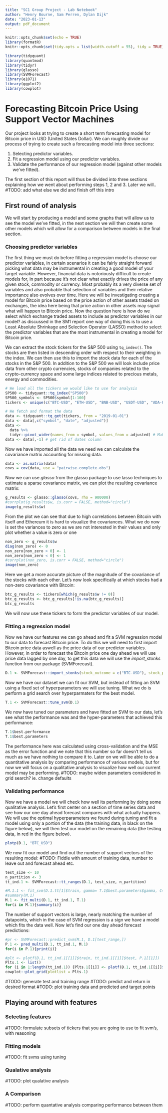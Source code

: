 ```yaml
---
title: "SC1 Group Project - Lab Notebook"
author: "Henry Bourne, Sam Perren, Dylan Dijk"
date: "2023-01-13"
output: pdf_document
---
```


```r
knitr::opts_chunk$set(echo = TRUE)
library(formatR)
knitr::opts_chunk$set(tidy.opts = list(width.cutoff = 55), tidy = TRUE)

library(tidyquant)
library(quantmod)
library(tidyr)
library(glasso)
library(SVMForecast)
library(e1071)
library(ggplot2)
library(cowplot)
```

# Forecasting Bitcoin Price Using Support Vector Machines
Our project looks at trying to create a short term forecasting model for Bitcoin price in USD (United States Dollar). We can roughly divide our process of trying to create such a forecasting model into three sections:   

1. Selecting predictor variables.   
2. Fit a regression model using our predictor variables.    
3. Validate the performance of our regression model (against other models we've fitted).    

The first section of this report will thus be divided into three sections explaining how we went about performing steps 1, 2 and 3. Later we will..
#TODO: add what else we did and finish off this intro

## First round of analysis
We will start by producing a model and some graphs that will allow us to see the model we've fitted, in the next section we will then create some other models which will allow for a comparison between models in the final section.

### Choosing predictor variables
The first thing we must do before fitting a regression model is choose our predictor variables, in certain scenarios it can be fairly straight forward picking what data may be instrumental in creating a good model of your target variable. However, financial data is notoriously difficult to create models for, in part because it's not clear what exactly drives the price of any given stock, commodity or currency. Most probably its a very diverse set of variables and also probable that selection of variables and their relative importance also evolves over time. Here we will be investigating creating a model for Bitcoin price based on the price action of other assets traded on exchanges, the idea here being that price action in other assets may signal what will happen to Bitcoin price. Now the question here is how do we select which exchange traded assets to include as predictor variables in our model? as discussed in the SM1 report one way of doing this is to use a Least Absolute Shrinkage and Selection Operator (LASSO) method to select the predictor variables that are the most instrumental in creating a model for Bitcoin price. 

We can extract the stock tickers for the S&P 500 using `tq_index()`. The stocks are then listed in descending order with respect to their weighting in the index. We can then use this to import the stock data for each of the stocks in the S&P 500. In addition to the S&P 500 we will look include price data from other crypto currencies, stocks of companies related to the crypto-currency space and some large indices related to precious metals, energy and commodities. 
```r
# We load all the tickers we would like to use for analysis
SP500 <- tidyquant::tq_index("SP500")
SP500_symbols <- SP500$symbol[1:100]
tickers <- unique(c("BTC-USD", "ETH-USD", "BNB-USD", "USDT-USD", "ADA-USD", "DOGE-USD", "XRP-USD", "LTC-USD", "TSLA", "NVDA", "AMD", "PYPL", "DJGSP", "FENY", "DJCI", SP500_symbols))

# We fetch and format the data
data <- tidyquant::tq_get(tickers, from = "2019-01-01")
data <- data[,c("symbol", "date", "adjusted")]
data <-
  data %>%
  tidyr::pivot_wider(names_from = symbol, values_from = adjusted) # Make price coming from each ticker into dedicated column
data <- data[,-1] # get rid of dates column
```

Now we have imported all the data we need we can calculate the covariance matrix accounting for missing data.
```r
data <- as.matrix(data)
covs = cov(data, use = "pairwise.complete.obs")
```
Now we can use *glasso* from the glasso package to use lasso techniques to estimate a sparse covariance matrix, we can plot the resulting covariance matrix:
```r
g_results <- glasso::glasso(covs, rho = 900000)
#corrplot(g_results$w, is.corr = FALSE, method="circle")
image(g_results$w)
```
From the plot we can see that due to high correlations between Bitcoin with itself and Ethereum it is hard to visualize the covariances. What we do now is set the variances to zero as we are not interested in their values and only plot whether a value is zero or one 
```r
non_zero <- g_results$w
diag(non_zero) <- 0
non_zero[non_zero > 0] <- 1
non_zero[non_zero < 0] <- 1
#corrplot(non_zero, is.corr = FALSE, method="circle")
image(non_zero)
```
Here we get a more accurate picture of the magnitude of the covariance of the stocks with each other. Let's now look specifically at which stocks had a non-zero covariance with Bitcoin:
```r
btc_g_results <- tickers[which(g_results$w != 0)]
btc_g_results <- btc_g_results[!is.na(btc_g_results)]
btc_g_results
```
We will now use these tickers to form the predictor variables of our model.


### Fitting a regression model
Now we have our features we can go ahead and fit a SVM regression model to our data to forecast Bitcoin price. To do this we will need to first import Bitcoin price data aswell as the price data of our predictor variables. However, in order to forecast the Bitcoin price one day ahead we will use price data lagged by one day, to get this data we will use the *import_stonks* function from our package (SVMForecast).
```r
D.1 <- SVMForecast::import_stonks(stock_outcome = c("BTC-USD"), stock_pred = btc_g_results, day_lag = c(1))
```
Now we have our dataset we can fit our SVM, but instead of fitting an SVM using a fixed set of hyperparameters we will use tuning. What we do is perform a grid search over hyperparmaters for the best model.
```r
T.1 <- SVMForecast::tune_svm(D.1)
```
We now have tuned our parameters and have fitted an SVM to our data, let's see what the performance was and the hyper-parameters that achieved this performance:
```r
T.1$best.performance
T.1$best.parameters
```
The performance here was calculated using cross-validation and the MSE as the error function and we note that this number so far doesn't tell us much as we have nothing to compare it to. Later on we will be able to do a quantitative analysis by comparing performance of various models, but for now we will focus on a qualitative analysis to visualize how well our current model may be performing.
#TODO: maybe widen parameters considered in grid search? ie. change defaults

### Validating performance
Now we have a model we will check how well its performing by doing some qualitative analysis. Let's first center on a section of time series data and see how our one day ahead forecast compares with what actually happens. We will use the optimal hyperparameters we found during tuning and fit a model using only a portion of the data (the training data, in black on the figure below), we will then test our model on the remaining data (the testing data, in red in the figure below).
```r
plotp(D.1, "BTC_USD")
```
We now fit our model and find out the number of support vectors of the resulting model:
#TODO: Fiddle with amount of training data, number to leave out and forecast ahead etc.
```r
test_size <- 10
n_partition <- 3
tt_ind.1 <- SVMForecast::tt_ranges(D.1, test_size, n_partition)

#M.1.1 <- fit_svm(D.1.tt[1]$train, gamma= T.1$best.parameters$gamma, C=T.1$best.parameters$cost, eps=T.1$best.parameters$epsilon, k_cross=10)
#summary(M.1)
M.1 <- fit_multi(D.1, tt_ind.1, T.1)
for(i in M.1){summary(i)}
```
The number of support vectors is large, nearly matching the number of datapoints, which in the case of SVM regression is a sign we have a model which fits the data well. Now let's find our one day ahead forecast predictions:
```r
#pr <- SVMForecast::predict_svm(M.1, D.1[test_range,])
P.1 <- pred_multi(D.1, tt_ind.1, M.1)
for(i in P.1){print(i)}
```

```r
#plt <- plotf(D.1, tt_ind.1[[1]]$train, tt_ind.1[[1]]$test, P.1[[1]])
Plts.1 <- list()
for (i in 1:length(tt_ind.1)) {Plts.1[[i]] <- plotf(D.1, tt_ind.1[[i]]$train, tt_ind.1[[i]]$test, P.1[[i]]) }
cowplot::plot_grid(plotlist = Plts.1) 
```


#TODO: generate test and training range
#TODO: predict and return in desired format
#TODO: plot training data and predicted and target points

## Playing around with features

### Selecting features
#TODO: formulate subsets of tickers that you are going to use to fit svm's, with reasoning

### Fitting models
#TODO: fit svms using tuning

### Qualative analysis
#TODO: plot qualative analysis

### A Comparison 
#TODO: perform quantative analysis comparing performance between them



